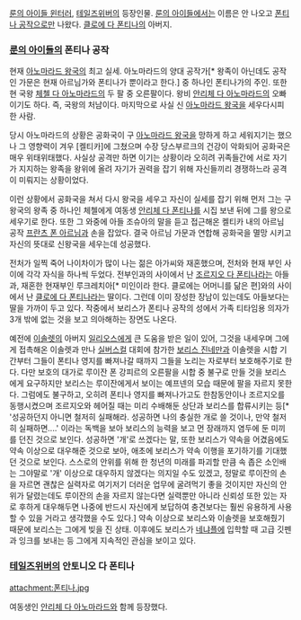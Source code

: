 [[룬의 아이들 윈터러]], [[테일즈위버]]의 등장인물. [[룬의 아이들]]에서는 이름은 안 나오고 [[폰티나 공작]]으로만 나왔다. [[클로에 다 폰티나]]의 아버지.

=== [[룬의 아이들]]의 폰티나 공작 ===
현재 [[아노마라드 왕국]]의 최고 실세. 아노마라드의 양대 공작가[* 왕족이 아닌데도 공작인 가문은 현재 아르님가와 폰티나가 뿐이라고 한다.] 중 하나인 폰티나가의 주인. 또한 현 국왕 [[체첼 다 아노마라드]]의 두 팔 중 오른팔이다.  왕비 [[안리체 다 아노마라드]]의 오빠이기도 하다. 즉, 국왕의 처남이다. 마지막으로 사실 신 [[아노마라드 왕국]]을 세우다시피 한 사람. 

당시 아노마라드의 상황은 공화국이 구 [[아노마라드 왕국]]을 망하게 하고 세워지기는 했으나 그 영향력이 겨우 [켈티카]에 그쳤으며 수장 당스부르크의 건강이 악화되어 공화국은 매우 위태위태했다. 사실상 공격만 하면 이기는 상황이라 오히려 귀족들간에 서로 자기가 지지하는 왕족을 왕위에 올려 자기가 권력을 잡기 위해 자신들끼리 경쟁하느라 공격이 미뤄지는 상황이었다. 

이런 상황에서 공화국을 쳐서 다시 왕국을 세우고 자신이 실세를 잡기 위해 먼저 그는 구왕국의 왕족 중 하나인 체첼에게 여동생 [[안리체 다 폰티나]]를 시집 보낸 뒤에 그를 왕으로 세우기로 한다. 또한 그 와중에 아들 조슈아의 말을 듣고 접근해온 켈티카 내의 아르님 공작 [[프란츠 폰 아르님]]과 손을 잡았다. 결국 아르님 가문과 연합해 공화국을 멸망 시키고 자신의 뜻대로 신왕국을 세우는데 성공했다. 

전처가 일찍 죽어 나이차이가 많이 나는 젊은 아가씨와 재혼했으며, 전처와 현재 부인 사이에 각각 자식을 하나씩 두었다. 전부인과의 사이에서 난 [[조르지오 다 폰티나]]라는 아들과, 재혼한 현재부인 루크레치아[* 미인이라 한다. 클로에는 어머니를 닮은 편]와의 사이에서 난 [[클로에 다 폰티나]]라는 딸이다. 그런데 이미 장성한 장남이 있는데도 아들보다는 딸을 가까이 두고 있다. 작중에서 보리스가 폰티나 공작의 성에서 가족 티타임용 의자가 3개 밖에 없는 것을 보고 의아해하는 장면도 나온다.

예전에 [[이솔렛]]의 아버지 [[일리오스]]에게 큰 도움을 받은 일이 있어, 그것을 내세우며 그에게 접촉해온 이솔렛과 만나 [[실버스컬]] 대회에 참가한 [[보리스 진네만]]과 이솔렛을 시합 기간부터 그들이 폰티나 영지를 빠져나갈 때까지 그들을 노리는 자로부터 보호해주기로 한다. 다만 보호의 대가로 루이잔 폰 강피르의 오른팔을 시합 중 불구로 만들 것을 보리스에게 요구하지만 보리스는 루이잔에게서 보이는 예프넨의 모습 때문에 팔을 자르지 못한다. 그럼에도 불구하고, 오히려 폰티나 영지를 빠져나가고도 한참동안이나 조르지오를 동행시켰으며 조르지오와 헤어질 때는 미리 수배해둔 상단과 보리스를 합류시키는 등[* '성공하던지 아니면 철저히 실패해라. 성공하면 나의 충실한 개로 쓸 것이나, 만약 철저히 실패하면....' 이라는 독백을 보아 보리스의 능력을 보고 먼 장래까지 염두에 둔 미끼를 던진 것으로 보인다. 성공하면 '개'로 쓰겠다는 말, 또한 보리스가 약속을 어겼음에도 약속 이상으로 대우해준 것으로 보아, 애초에 보리스가 약속 이행을 포기하기를 기대했던 것으로 보인다. 스스로의 안위를 위해 한 청년의 미래를 파괴할 만큼 속 좁은 소인배는 그야말로 '개' 이상으로 대우하지 않겠다는 의지일 수도 있겠고, 정말로 루이잔의 손을 자르면 괜찮은 실력자로 여기저기 더러운 업무에 굴려먹기 좋을 것이지만 자신의 안위가 달렸는데도 루이잔의 손을 자르지 않는다면 실력뿐만 아니라 신뢰성 또한 있는 자로 후하게 대우해두면 나중에 반드시 자신에게 보답하여 충견보다는 훨씬 유용하게 사용할 수 있을 거라고 생각했을 수도 있다.] 약속 이상으로 보리스와 이솔렛을 보호해줬기 때문에 보리스는 그에게 빚을 진 상태. 이후에도 보리스가 [[네냐플]]에 입학할 때 고급 깃펜과 잉크를 보내는 등 그에게 지속적인 관심을 보이고 있다.

=== [[테일즈위버]]의 안토니오 다 폰티나 ===

attachment:폰티나.jpg

여동생인 [[안리체 다 아노마라드]]와 함께 등장했다.
